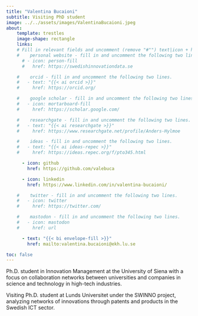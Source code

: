 ```yaml
---
title: "Valentina Bucaioni"
subtitle: Visiting PhD student
image: ../../assets/images/ValentinaBucaioni.jpeg
about:
    template: trestles
    image-shape: rectangle
    links:
    # Fill in relevant fields and uncomment (remove "#"") text|icon + href rows
    #    personal website - fill in and uncomment the following two lines.
      # - icon: person-fill
      #   href: https://swedishinnovationdata.se

    #    orcid - fill in and uncomment the following two lines.
    #   - text: "{{< ai orcid >}}"
    #     href: https://orcid.org/

    #    google scholar - fill in and uncomment the following two lines.
    #   - icon: mortarboard-fill
    #     href: https://scholar.google.com/

    #    researchgate - fill in and uncomment the following two lines.
    #   - text: "{{< ai researchgate >}}"
    #     href: https://www.researchgate.net/profile/Anders-Hylmoe

    #    ideas - fill in and uncomment the following two lines.
    #   - text: "{{< ai ideas-repec >}}"
    #     href: https://ideas.repec.org/f/pto345.html

      - icon: github
        href: https://github.com/valebuca

      - icon: linkedin
        href: https://www.linkedin.com/in/valentina-bucaioni/

    #    twitter - fill in and uncomment the following two lines.
    #   - icon: twitter
    #     href: https://twitter.com/

    #    mastodon - fill in and uncomment the following two lines.
    #   - icon: mastodon
    #     href: url

      - text: "{{< bi envelope-fill >}}"
        href: mailto:valentina.bucaioni@ekh.lu.se

toc: false
---
```


Ph.D. student in Innovation Management at the University of Siena with a focus on collaboration networks between universities and companies in science and technology in high-tech industries.

Visiting Ph.D. student at Lunds Universitet under the SWINNO project, analyzing networks of innovations through patents and products in the Swedish ICT sector.
